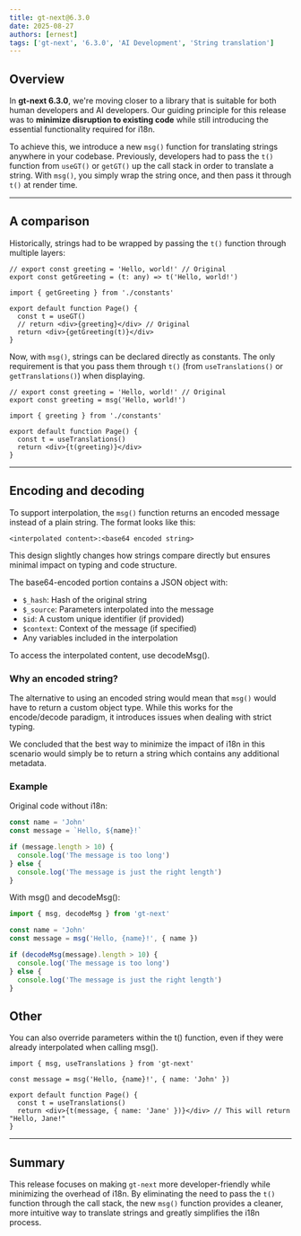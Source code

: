 ```yaml
---
title: gt-next@6.3.0
date: 2025-08-27
authors: [ernest]
tags: ['gt-next', '6.3.0', 'AI Development', 'String translation']
---
```


## Overview

In **gt-next 6.3.0**, we're moving closer to a library that is suitable for both human developers and AI developers. Our guiding principle for this release was to **minimize disruption to existing code** while still introducing the essential functionality required for i18n.

To achieve this, we introduce a new `msg()` function for translating strings anywhere in your codebase. Previously, developers had to pass the `t()` function from `useGT()` or `getGT()` up the call stack in order to translate a string. With `msg()`, you simply wrap the string once, and then pass it through `t()` at render time.

---

## A comparison

Historically, strings had to be wrapped by passing the `t()` function through multiple layers:

```tsx title="constants.tsx"
// export const greeting = 'Hello, world!' // Original
export const getGreeting = (t: any) => t('Hello, world!')
```

```tsx title="Page.tsx"
import { getGreeting } from './constants'

export default function Page() {
  const t = useGT()
  // return <div>{greeting}</div> // Original
  return <div>{getGreeting(t)}</div>
}
```

Now, with `msg()`, strings can be declared directly as constants. The only requirement is that you pass them through `t()` (from `useTranslations()` or `getTranslations()`) when displaying.

```tsx title="constants.tsx"
// export const greeting = 'Hello, world!' // Original
export const greeting = msg('Hello, world!')
```

```tsx title="Page.tsx"
import { greeting } from './constants'

export default function Page() {
  const t = useTranslations()
  return <div>{t(greeting)}</div>
}
```

---

## Encoding and decoding

To support interpolation, the `msg()` function returns an encoded message instead of a plain string. The format looks like this:

```text
<interpolated content>:<base64 encoded string>
```

This design slightly changes how strings compare directly but ensures minimal impact on typing and code structure.

The base64-encoded portion contains a JSON object with:

- `$_hash`: Hash of the original string
- `$_source`: Parameters interpolated into the message
- `$id`: A custom unique identifier (if provided)
- `$context`: Context of the message (if specified)
- Any variables included in the interpolation

To access the interpolated content, use decodeMsg().

### Why an encoded string?

The alternative to using an encoded string would mean that `msg()` would have to return a custom object type. While this works for the encode/decode paradigm, it introduces issues when dealing with strict typing.

We concluded that the best way to minimize the impact of i18n in this scenario would simply be to return a string which contains any additional metadata.

### Example

Original code without i18n:

```ts title="original.ts"
const name = 'John'
const message = `Hello, ${name}!`

if (message.length > 10) {
  console.log('The message is too long')
} else {
  console.log('The message is just the right length')
}
```

With msg() and decodeMsg():

```ts title="internationalized.ts"
import { msg, decodeMsg } from 'gt-next'

const name = 'John'
const message = msg('Hello, {name}!', { name })

if (decodeMsg(message).length > 10) {
  console.log('The message is too long')
} else {
  console.log('The message is just the right length')
}
```

## Other

You can also override parameters within the t() function, even if they were already interpolated when calling msg().

```tsx title="Page.tsx"
import { msg, useTranslations } from 'gt-next'

const message = msg('Hello, {name}!', { name: 'John' })

export default function Page() {
  const t = useTranslations()
  return <div>{t(message, { name: 'Jane' })}</div> // This will return "Hello, Jane!"
}
```

---

## Summary

This release focuses on making `gt-next` more developer-friendly while minimizing the overhead of i18n. By eliminating the need to pass the `t()` function through the call stack, the new `msg()` function provides a cleaner, more intuitive way to translate strings and greatly simplifies the i18n process.
